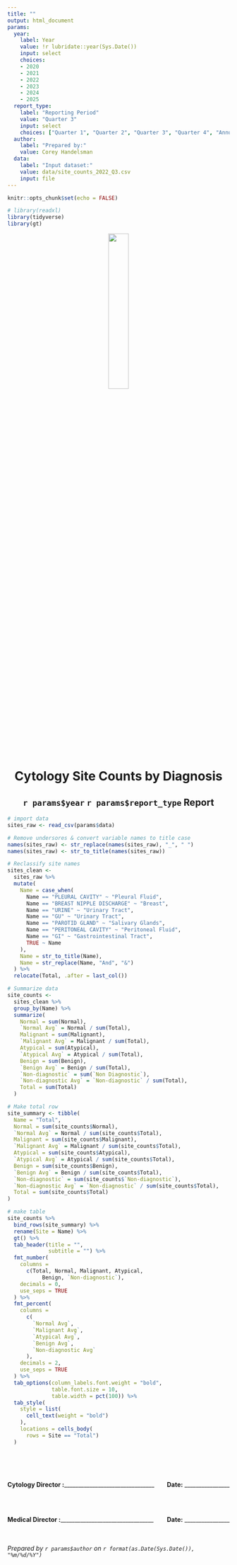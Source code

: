 ```yaml
---
title: ""
output: html_document
params:
  year:
    label: Year
    value: !r lubridate::year(Sys.Date())
    input: select
    choices:
    - 2020
    - 2021
    - 2022
    - 2023
    - 2024
    - 2025
  report_type:
    label: "Reporting Period"
    value: "Quarter 3"
    input: select
    choices: ["Quarter 1", "Quarter 2", "Quarter 3", "Quarter 4", "Annual"]
  author:
    label: "Prepared by:"
    value: Corey Handelsman
  data:
    label: "Input dataset:"
    value: data/site_counts_2022_Q3.csv
    input: file
---
```


```r
knitr::opts_chunk$set(echo = FALSE)
```


```r
# library(readxl)
library(tidyverse)
library(gt)
```


<center>

![](sp-logo.png){width=30%}

# Cytology Site Counts by Diagnosis

## `r params$year` `r params$report_type` Report  

</center>


```r
# import data
sites_raw <- read_csv(params$data)

# Remove undersores & convert variable names to title case
names(sites_raw) <- str_replace(names(sites_raw), "_", " ")
names(sites_raw) <- str_to_title(names(sites_raw))
```


```r
# Reclassify site names
sites_clean <- 
  sites_raw %>%
  mutate(
    Name = case_when(
      Name == "PLEURAL CAVITY" ~ "Pleural Fluid",
      Name == "BREAST NIPPLE DISCHARGE" ~ "Breast",
      Name == "URINE" ~ "Urinary Tract",
      Name == "GU" ~ "Urinary Tract",
      Name == "PAROTID GLAND" ~ "Salivary Glands",
      Name == "PERITONEAL CAVITY" ~ "Peritoneal Fluid",
      Name == "GI" ~ "Gastrointestinal Tract",
      TRUE ~ Name
    ),
    Name = str_to_title(Name),
    Name = str_replace(Name, "And", "&")
  ) %>% 
  relocate(Total, .after = last_col())
```


```r
# Summarize data
site_counts <- 
  sites_clean %>% 
  group_by(Name) %>% 
  summarize(
    Normal = sum(Normal),
    `Normal Avg` = Normal / sum(Total),
    Malignant = sum(Malignant),
    `Malignant Avg` = Malignant / sum(Total),
    Atypical = sum(Atypical),
    `Atypical Avg` = Atypical / sum(Total),
    Benign = sum(Benign),
    `Benign Avg` = Benign / sum(Total),
    `Non-diagnostic` = sum(`Non Diagnostic`),
    `Non-diagnostic Avg` = `Non-diagnostic` / sum(Total),
    Total = sum(Total)
  )

# Make total row
site_summary <- tibble(
  Name = "Total",
  Normal = sum(site_counts$Normal),
  `Normal Avg` = Normal / sum(site_counts$Total),
  Malignant = sum(site_counts$Malignant),
  `Malignant Avg` = Malignant / sum(site_counts$Total),
  Atypical = sum(site_counts$Atypical),
  `Atypical Avg` = Atypical / sum(site_counts$Total),
  Benign = sum(site_counts$Benign),
  `Benign Avg` = Benign / sum(site_counts$Total),
  `Non-diagnostic` = sum(site_counts$`Non-diagnostic`),
  `Non-diagnostic Avg` = `Non-diagnostic` / sum(site_counts$Total),
  Total = sum(site_counts$Total)
)
```


```r
# make table
site_counts %>%
  bind_rows(site_summary) %>% 
  rename(Site = Name) %>% 
  gt() %>%
  tab_header(title = "",
             subtitle = "") %>%
  fmt_number(
    columns =
      c(Total, Normal, Malignant, Atypical,
           Benign, `Non-diagnostic`),
    decimals = 0,
    use_seps = TRUE
  ) %>%
  fmt_percent(
    columns =
      c(
        `Normal Avg`,
        `Malignant Avg`,
        `Atypical Avg`,
        `Benign Avg`,
        `Non-diagnostic Avg`
      ),
    decimals = 2,
    use_seps = TRUE
  ) %>%
  tab_options(column_labels.font.weight = "bold",
              table.font.size = 10,
              table.width = pct(100)) %>% 
  tab_style(
    style = list(
      cell_text(weight = "bold")
    ),
    locations = cells_body(
      rows = Site == "Total")
  )
```

<br><br><br>
<div style = "text-align: left">

**Cytology Director :**________________________________ [**Date:** ________________]{style="float:right"}

<br><br>

**Medical Director :**_________________________________ [**Date:** ________________]{style="float:right"}

<br><br>
*Prepared by `r params$author` on `r format(as.Date(Sys.Date()), "%m/%d/%Y")`*
</div>
</div>